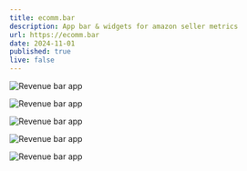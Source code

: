 ```yaml
---
title: ecomm.bar
description: App bar & widgets for amazon seller metrics 
url: https://ecomm.bar
date: 2024-11-01
published: true
live: false
---
```



![Revenue bar app](/images/ecommbar/barra.png)

![Revenue bar app](/images/ecommbar/barra_abierta.png)

![Revenue bar app](/images/ecommbar/widget1.png)

![Revenue bar app](/images/ecommbar/widget2.png)

![Revenue bar app](/images/ecommbar/widget3.png)


